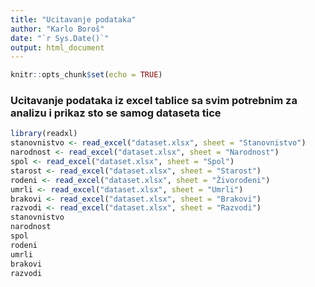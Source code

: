 ```yaml
---
title: "Ucitavanje podataka"
author: "Karlo Boroš"
date: "`r Sys.Date()`"
output: html_document
---
```


```r
knitr::opts_chunk$set(echo = TRUE)
```

### Ucitavanje podataka iz excel tablice sa svim potrebnim za analizu i prikaz sto se samog dataseta tice


```r
library(readxl)
stanovnistvo <- read_excel("dataset.xlsx", sheet = "Stanovnistvo")
narodnost <- read_excel("dataset.xlsx", sheet = "Narodnost")
spol <- read_excel("dataset.xlsx", sheet = "Spol")
starost <- read_excel("dataset.xlsx", sheet = "Starost")
rodeni <- read_excel("dataset.xlsx", sheet = "Živorođeni")
umrli <- read_excel("dataset.xlsx", sheet = "Umrli")
brakovi <- read_excel("dataset.xlsx", sheet = "Brakovi")
razvodi <- read_excel("dataset.xlsx", sheet = "Razvodi")
stanovnistvo
narodnost
spol
rodeni
umrli
brakovi
razvodi
```
